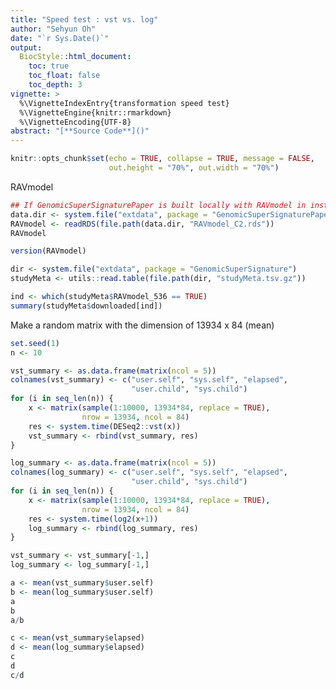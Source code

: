```yaml
---
title: "Speed test : vst vs. log"
author: "Sehyun Oh"
date: "`r Sys.Date()`"
output:
  BiocStyle::html_document:
    toc: true
    toc_float: false
    toc_depth: 3
vignette: >
  %\VignetteIndexEntry{transformation speed test}
  %\VignetteEngine{knitr::rmarkdown}
  %\VignetteEncoding{UTF-8}
abstract: "[**Source Code**]()"
---
```


```r
knitr::opts_chunk$set(echo = TRUE, collapse = TRUE, message = FALSE, 
                      out.height = "70%", out.width = "70%")
```

RAVmodel
```r
## If GenomicSuperSignaturePaper is built locally with RAVmodel in inst/extdata
data.dir <- system.file("extdata", package = "GenomicSuperSignaturePaper")
RAVmodel <- readRDS(file.path(data.dir, "RAVmodel_C2.rds"))
RAVmodel

version(RAVmodel)
```

```r
dir <- system.file("extdata", package = "GenomicSuperSignature")
studyMeta <- utils::read.table(file.path(dir, "studyMeta.tsv.gz"))

ind <- which(studyMeta$RAVmodel_536 == TRUE)
summary(studyMeta$downloaded[ind])
```


Make a random matrix with the dimension of 13934 x 84 (mean)
```r
set.seed(1)
n <- 10

vst_summary <- as.data.frame(matrix(ncol = 5))
colnames(vst_summary) <- c("user.self", "sys.self", "elapsed", 
                           "user.child", "sys.child")
for (i in seq_len(n)) {
    x <- matrix(sample(1:10000, 13934*84, replace = TRUE), 
                nrow = 13934, ncol = 84)
    res <- system.time(DESeq2::vst(x))
    vst_summary <- rbind(vst_summary, res)
}

log_summary <- as.data.frame(matrix(ncol = 5))
colnames(log_summary) <- c("user.self", "sys.self", "elapsed", 
                           "user.child", "sys.child")
for (i in seq_len(n)) {
    x <- matrix(sample(1:10000, 13934*84, replace = TRUE), 
                nrow = 13934, ncol = 84)
    res <- system.time(log2(x+1))
    log_summary <- rbind(log_summary, res)
}

vst_summary <- vst_summary[-1,]
log_summary <- log_summary[-1,]
```

```r
a <- mean(vst_summary$user.self)
b <- mean(log_summary$user.self)
a
b
a/b

c <- mean(vst_summary$elapsed)
d <- mean(log_summary$elapsed)
c
d
c/d
```
